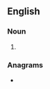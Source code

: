 ==English==

===Noun===
{{head|en|noun plural form}}

# {{plural of|dearling|lang=en}}

===Anagrams===
* {{l|en|draglines}}
